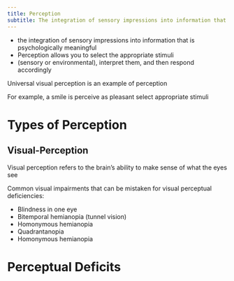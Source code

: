 ```yaml
---
title: Perception
subtitle: The integration of sensory impressions into information that is psychologically meaningful
---
```



- the integration of sensory impressions into information that is psychologically meaningful
- Perception allows you to select the appropriate stimuli
- (sensory or environmental), interpret them, and then respond accordingly

:::{.callout title="Example"}
Universal visual perception is an example of perception

For example, a smile is perceive as pleasant 
select appropriate stimuli
:::

# Types of Perception
## Visual-Perception {#visual-perception}

Visual perception refers to the brain’s ability to make sense of what the eyes see

:::{.callout-important}
Common visual impairments that can be mistaken for visual perceptual deficiencies:

- Blindness in one eye
- Bitemporal hemianopia (tunnel vision)
- Homonymous hemianopia
- Quadrantanopia
- Homonymous hemianopia
:::


# Perceptual Deficits


